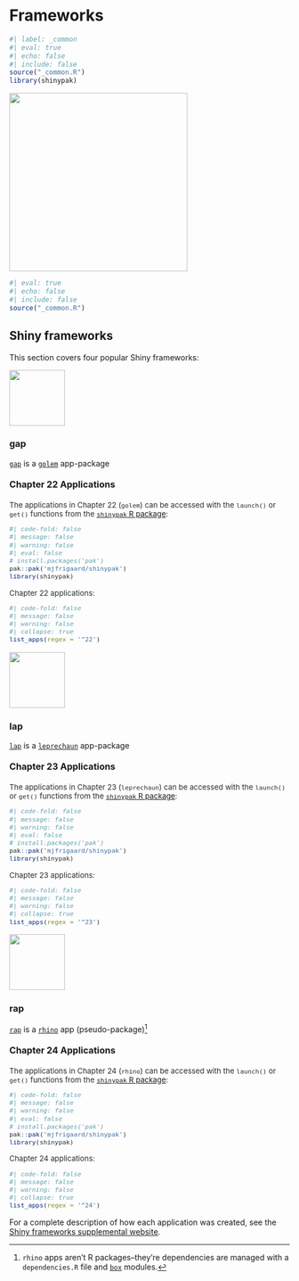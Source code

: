 # Frameworks {#sec-frameworks .unnumbered}

```r
#| label: _common
#| eval: true 
#| echo: false 
#| include: false
source("_common.R")
library(shinypak)
```

![](images/tri_hex.png){fig-align="center" width=320}

```r
#| eval: true 
#| echo: false 
#| include: false
source("_common.R")
```

## Shiny frameworks

This section covers four popular Shiny frameworks:

::: {layout="[20, 80]"}

![](images/goelm.png){fig-align="left" width="100"}

### gap 

[`gap`](golem.qmd) is a [`golem`](https://thinkr-open.github.io/golem/) app-package

:::

:::: {.callout-tip collapse='true' appearance='default'}

#### [Chapter 22 Applications]{style='font-weight: bold; font-size: 1.15em;'}

::: {style='font-size: 0.95em; color: #282b2d;'}

The applications in Chapter 22 (`golem`) can be accessed with the `launch()` or `get()` functions from the [`shinypak` R package](https://mjfrigaard.github.io/shinypak/):

```r
#| code-fold: false 
#| message: false
#| warning: false
#| eval: false
# install.packages('pak')
pak::pak('mjfrigaard/shinypak')
library(shinypak)
```

Chapter 22 applications:
  
```r
#| code-fold: false 
#| message: false
#| warning: false
#| collapse: true
list_apps(regex = '^22')
```

::: 

::::

::: {layout="[20, 80]"}

![](images/leprechaun.png){fig-align="left" width="100"}

### lap 

[`lap`](leprechaun.qmd) is a [`leprechaun`](https://leprechaun.opifex.org/#/) app-package

:::

:::: {.callout-tip collapse='true' appearance='default'}

#### [Chapter 23 Applications]{style='font-weight: bold; font-size: 1.15em;'}

::: {style='font-size: 0.95em; color: #282b2d;'}

The applications in Chapter 23 (`leprechaun`) can be accessed with the `launch()` or `get()` functions from the [`shinypak` R package](https://mjfrigaard.github.io/shinypak/):

```r
#| code-fold: false 
#| message: false
#| warning: false
#| eval: false
# install.packages('pak')
pak::pak('mjfrigaard/shinypak')
library(shinypak)
```

Chapter 23 applications:
  
```r
#| code-fold: false 
#| message: false
#| warning: false
#| collapse: true
list_apps(regex = '^23')
```

::: 

::::


::: {layout="[20, 80]"}

![](images/rhino.png){fig-align="left" width="100"}

### rap

 [`rap`](rhino.qmd) is a [`rhino`](https://appsilon.github.io/rhino/) app (pseudo-package)[^rhino-non-pkg]
 
 [^rhino-non-pkg]: `rhino` apps aren't R packages--they're dependencies are managed with a `dependencies.R` file and [`box`](https://klmr.me/box/) modules.

:::

:::: {.callout-tip collapse='true' appearance='default'}

#### [Chapter 24 Applications]{style='font-weight: bold; font-size: 1.15em;'}

::: {style='font-size: 0.95em; color: #282b2d;'}

The applications in Chapter 24 (`rhino`) can be accessed with the `launch()` or `get()` functions from the [`shinypak` R package](https://mjfrigaard.github.io/shinypak/):

```r
#| code-fold: false 
#| message: false
#| warning: false
#| eval: false
# install.packages('pak')
pak::pak('mjfrigaard/shinypak')
library(shinypak)
```

Chapter 24 applications:
  
```r
#| code-fold: false 
#| message: false
#| warning: false
#| collapse: true
list_apps(regex = '^24')
```

::: 

::::

For a complete description of how each application was created, see the [Shiny frameworks supplemental website](https://mjfrigaard.github.io/sfw/).